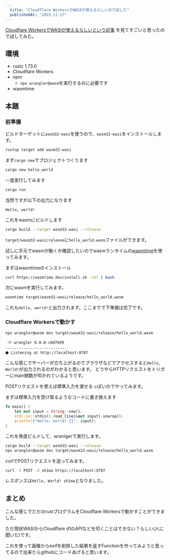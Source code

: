 ```yaml
---
  title: "Cloudflare WorkersでWASIが使えるらしいので試した"
  publishedAt: "2023-11-17"
---
```


[Cloudflare WorkersでWASIが使えるらしいという記事](https://blog.cloudflare.com/announcing-wasi-on-workers/)
を見てすごいと思ったので試してみた。

## 環境

- rustc 1.73.0
- Cloudflare Workers
- npm
  - `npx wrangler@wasm`を実行するのに必要です
- wasmtime

## 本題

### 前準備

ビルドターゲットに`wasm32-wasi`を使うので、`wasm32-wasi`をインストールします。

```sh
rustup target add wasm32-wasi
```

まず`cargo new`でプロジェクトつくります

```sh
cargo new hello_world
```

一度実行してみます

```sh
cargo run
```

当然ですが以下の出力になります

```
Hello, world!
```

これをwasmにビルドします

```sh
cargo build --target wasm32-wasi --release
```

`target/wasm32-wasi/release`に`hello_world.wasm`ファイルができます。

試しに手元でwasmが動くか確認したいのでwasmランタイムの[wasmtime](https://wasmtime.dev/)を使ってみます。

まずはwasmtimeのインストール

```sh
curl https://wasmtime.dev/install.sh -sSf | bash
```

次にwasmを実行してみます。

```sh
wasmtime target/wasm32-wasi/release/hello_world.wasm
```

これも`Hello, world!`と出力されます。ここまでで下準備は完了です。

### Cloudflare Workersで動かす

```sh
npx wrangler@wasm dev target/wasm32-wasi/release/hello_world.wasm
```

```
 ⛅️ wrangler 0.0.0-c0d7699
---------------------------
⬣ Listening at http://localhost:8787
```

こんな感じでサーバーが立ち上がるのでブラウザなどでアクセスすると`Hello, World!`が出力されるのがわかると思います。
どうやらHTTPリクエストをトリガーにmain関数が叩かれているようです。

POSTリクエストを使えば標準入力を渡せるっぽいのでやってみます。

まずは標準入力を受け取るようなコードに書き換えます

```rust
fn main() {
    let mut input = String::new();
    std::io::stdin().read_line(&mut input).unwrap();
    println!("Hello, world! {}", input);
}
```

これを再度ビルドして、wranlgerで実行します。

```sh
cargo build --target wasm32-wasi --release
npx wrangler@wasm dev target/wasm32-wasi/release/hello_world.wasm
```

curlでPOSTリクエストを送ってみます。

```sh
curl -X POST -d sh1ma https://localhost:8787
```

レスポンスは`Hello, World! sh1ma`となりました。

## まとめ

こんな感じでただのrustプログラムをCloudflare Workersで動かすことができました。

ただ現状WASIからCloudflare d1のAPIなどを叩くことはできない？らしい(人に聞いた)です。

これを使って画像からexifを削除した結果を返すFunctionを作ってみようと思ってるので出来たらgithubにコードあげると思います。
